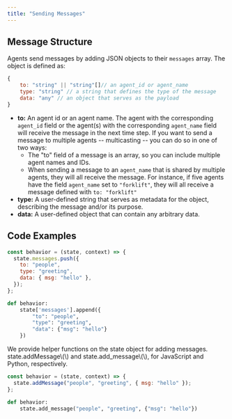 ```yaml
---
title: "Sending Messages"
---
```


## Message Structure

Agents send messages by adding JSON objects to their `messages` array. The object is defined as:

```javascript
{
    to: "string" || "string"[]// an agent_id or agent_name
    type: "string" // a string that defines the type of the message
    data: "any" // an object that serves as the payload
}
```

- **to:** An agent id or an agent name. The agent with the corresponding `agent_id` field or the agent\(s\) with the corresponding `agent_name` field will receive the message in the next time step. If you want to send a message to multiple agents -- multicasting -- you can do so in one of two ways:
  - The "to" field of a message is an array, so you can include multiple agent names and IDs.
  - When sending a message to an `agent_name` that is shared by multiple agents, they will all receive the message. For instance, if five agents have the field `agent_name` set to `"forklift"`, they will all receive a message defined with `to: "forklift"`
- **type:** A user-defined string that serves as metadata for the object, describing the message and/or its purpose.
- **data:** A user-defined object that can contain any arbitrary data.

## Code Examples

<Tabs>
<Tab title="JavaScript" >

```javascript
const behavior = (state, context) => {
  state.messages.push({
    to: "people",
    type: "greeting",
    data: { msg: "hello" },
  });
};
```

</Tab>

<Tab title="Python" >

```python
def behavior:
    state['messages'].append({
        "to": "people",
        "type": "greeting",
        "data": {"msg": "hello"}
    })
```

</Tab>
</Tabs>

<Hint style="info">
  We provide helper functions on the state object for adding messages.
  state.addMessage\(\) and state.add_message\(\), for JavaScript and Python,
  respectively.
</Hint>

<Tabs>
<Tab title="JavaScript" >

```javascript
const behavior = (state, context) => {
  state.addMessage("people", "greeting", { msg: "hello" });
};
```

</Tab>

<Tab title="Python" >

```python
def behavior:
    state.add_message("people", "greeting", {"msg": "hello"})
```

</Tab>
</Tabs>
